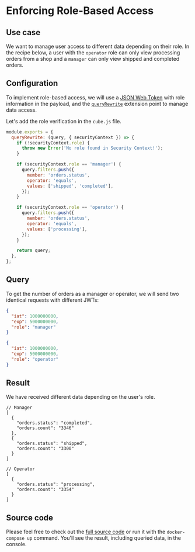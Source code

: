 # Enforcing Role-Based Access
## Use case

We want to manage user access to different data depending on their role. In the
recipe below, a user with the `operator` role can only view processing orders
from a shop and a `manager` can only view shipped and completed orders.

## Configuration

To implement role-based access, we will use a
[JSON Web Token](https://cube.dev/docs/security) with role information in the
payload, and the
[`queryRewrite`](https://cube.dev/docs/security/context#using-query-rewrite)
extension point to manage data access.

Let's add the role verification in the `cube.js` file.

```javascript
module.exports = {
  queryRewrite: (query, { securityContext }) => {
    if (!securityContext.role) {
      throw new Error('No role found in Security Context!');
    }

    if (securityContext.role == 'manager') {
      query.filters.push({
        member: 'orders.status',
        operator: 'equals',
        values: ['shipped', 'completed'],
      });
    }

    if (securityContext.role == 'operator') {
      query.filters.push({
        member: 'orders.status',
        operator: 'equals',
        values: ['processing'],
      });
    }

    return query;
  },
};
```

## Query

To get the number of orders as a manager or operator, we will send two identical
requests with different JWTs:

```json
{
  "iat": 1000000000,
  "exp": 5000000000,
  "role": "manager"
}
```

```json
{
  "iat": 1000000000,
  "exp": 5000000000,
  "role": "operator"
}
```

## Result

We have received different data depending on the user's role.

```json5
// Manager
[
  {
    "orders.status": "completed",
    "orders.count": "3346"
  },
  {
    "orders.status": "shipped",
    "orders.count": "3300"
  }
]
```

```json5
// Operator
[
  {
    "orders.status": "processing",
    "orders.count": "3354"
  }
]
```

## Source code

Please feel free to check out the
[full source code](https://github.com/cube-js/cube/tree/master/examples/recipes/role-based-access)
or run it with the `docker-compose up` command. You'll see the result, including
queried data, in the console.
